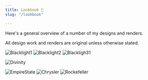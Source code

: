 ```yaml
---
title: Lookbook 👀
slug: "/lookbook"

---
```


Here's a general overview of a number of my designs and renders.

All design work and renders are original unless otherwise stated.

![Blacklight1](./blacklight1.png)
![Blacklight2](./blacklight2.png)
![Blackligh31](./blacklight3.png)

![Divinity](./divinity.jpg)

![EmpireState](./empirestate.jpg)
![Chrysler](./chrysler.jpg)
![Rockefeller](./rockefeller.jpg)
